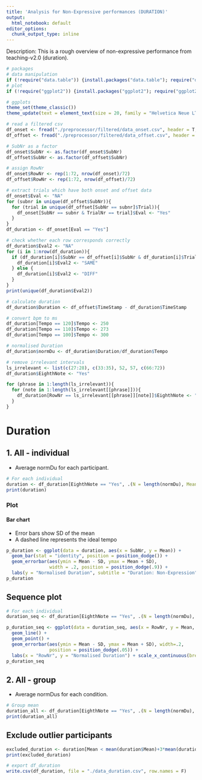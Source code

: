 ```yaml
---
title: 'Analysis for Non-Expressive performances (DURATION)'
output:
  html_notebook: default
editor_options: 
  chunk_output_type: inline
---
```


Description: This is a rough overview of non-expressive performance from teaching-v2.0 (duration).

```r
# packages
# data manipulation
if (!require("data.table")) {install.packages("data.table"); require("data.table")}
# plot
if (!require("ggplot2")) {install.packages("ggplot2"); require("ggplot2")}

# ggplots
theme_set(theme_classic())
theme_update(text = element_text(size = 20, family = "Helvetica Neue LT Std 57 Condensed"), legend.position = "bottom")
```

```r
# read a filtered csv
df_onset <- fread("./preprocessor/filtered/data_onset.csv", header = T, sep = ",", dec = ".")
df_offset <- fread("./preprocessor/filtered/data_offset.csv", header = T, sep = ",", dec = ".")

# SubNr as a factor
df_onset$SubNr <- as.factor(df_onset$SubNr)
df_offset$SubNr <- as.factor(df_offset$SubNr)

# assign RowNr
df_onset$RowNr <- rep(1:72, nrow(df_onset)/72)
df_offset$RowNr <- rep(1:72, nrow(df_offset)/72)
```

```r
# extract trials which have both onset and offset data
df_onset$Eval <- "NA"
for (subnr in unique(df_offset$SubNr)){
  for (trial in unique(df_offset[SubNr == subnr]$Trial)){
    df_onset[SubNr == subnr & TrialNr == trial]$Eval <- "Yes"
  }
}
df_duration <- df_onset[Eval == "Yes"]

# check whether each row corresponds correctly
df_duration$Eval2 <- "NA"
for (i in 1:nrow(df_duration)){
  if (df_duration[i]$SubNr == df_offset[i]$SubNr & df_duration[i]$TrialNr == df_offset[i]$TrialNr & df_duration[i]$Pitch == df_offset[i]$Pitch){
    df_duration[i]$Eval2 <- "SAME"
  } else {
    df_duration[i]$Eval2 <- "DIFF"
  }
}
print(unique(df_duration$Eval2))

# calculate duration
df_duration$Duration <- df_offset$TimeStamp - df_duration$TimeStamp

# convert bpm to ms
df_duration[Tempo == 120]$Tempo <- 250
df_duration[Tempo == 110]$Tempo <- 273
df_duration[Tempo == 100]$Tempo <- 300

# normalised Duration
df_duration$normDu <- df_duration$Duration/df_duration$Tempo

# remove irrelevant intervals
ls_irrelevant <- list(c(27:28), c(33:35), 52, 57, c(66:72))
df_duration$EighthNote <- "Yes"

for (phrase in 1:length(ls_irrelevant)){
  for (note in 1:length(ls_irrelevant[[phrase]])){
    df_duration[RowNr == ls_irrelevant[[phrase]][note]]$EighthNote <- "No"
  }
}
```

# Duration
## 1. All - individual
- Average normDu for each participant.

```r
# For each individual
duration <- df_duration[EighthNote == "Yes", .(N = length(normDu), Mean = mean(normDu), SD = sd(normDu)), by = .(SubNr)]
print(duration)
```

### Plot
#### Bar chart
- Error bars show SD of the mean
- A dashed line represents the ideal tempo

```r
p_duration <- ggplot(data = duration, aes(x = SubNr, y = Mean)) +
  geom_bar(stat = "identity", position = position_dodge()) +
  geom_errorbar(aes(ymin = Mean - SD, ymax = Mean + SD),
                width = .2, position = position_dodge(.9)) +
  labs(y = "Normalised Duration", subtitle = "Duration: Non-Expression")
p_duration
```

## Sequence plot
```r
# For each individual
duration_seq <- df_duration[EighthNote == "Yes", .(N = length(normDu), Mean = mean(normDu), SD = sd(normDu)), .(SubNr, RowNr)]

p_duration_seq <- ggplot(data = duration_seq, aes(x = RowNr, y = Mean, colour = SubNr)) +
  geom_line() +
  geom_point() +
  geom_errorbar(aes(ymin = Mean - SD, ymax = Mean + SD), width=.2,
                position = position_dodge(.05)) + 
  labs(x = "RowNr", y = "Normalised Duration") + scale_x_continuous(breaks=seq(1,66,1))
p_duration_seq
```

## 2. All - group
- Average normDus for each condition.

```r
# Group mean
duration_all <- df_duration[EighthNote == "Yes", .(N = length(normDu), Mean = mean(normDu), SD = sd(normDu))]
print(duration_all)
```

## Exclude outlier participants
```r
excluded_duration <- duration[Mean < mean(duration$Mean)+3*mean(duration$SD) & Mean > mean(duration$Mean)-3*mean(duration$SD)]
print(excluded_duration)
```

```r
# export df_duration
write.csv(df_duration, file = "./data_duration.csv", row.names = F)
```
